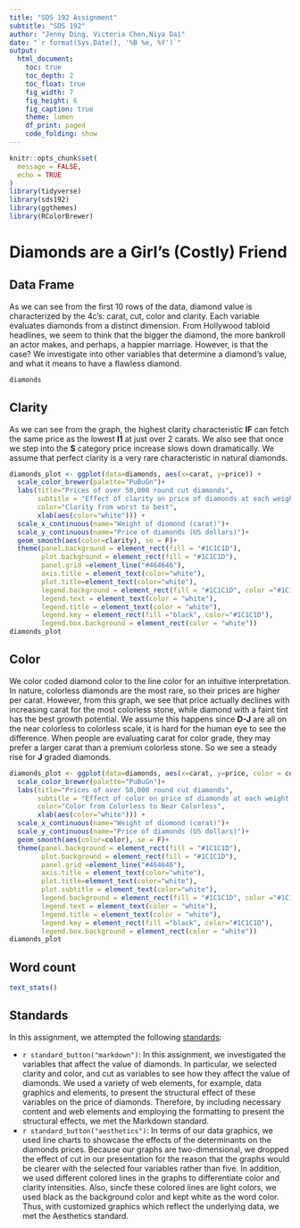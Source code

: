 ```yaml
---
title: "SDS 192 Assignment"
subtitle: "SDS 192"
author: "Jenny Ding, Victoria Chen,Niya Dai"
date: "`r format(Sys.Date(), '%B %e, %Y')`"
output: 
  html_document:
    toc: true
    toc_depth: 2
    toc_float: true
    fig_width: 7
    fig_height: 6
    fig_caption: true
    theme: lumen
    df_print: paged
    code_folding: show
---
```


```r
knitr::opts_chunk$set(
  message = FALSE,
  echo = TRUE
)
library(tidyverse)
library(sds192)
library(ggthemes)
library(RColorBrewer)
```

# Diamonds are a Girl's (Costly) Friend
## Data Frame 
As we can see from the first 10 rows of the data, diamond value is characterized by the 4c's: carat, cut, color and clarity. Each variable evaluates diamonds from a distinct dimension. From Hollywood tabloid headlines, we seem to think that the bigger the diamond, the more bankroll an actor makes, and perhaps, a happier marriage. However, is that the case? We investigate into other variables that determine a diamond's value, and what it means to have a flawless diamond. 
```r
diamonds
```

## Clarity
As we can see from the graph, the highest clarity characteristic **IF** can fetch the same price as the lowest **I1** at just over 2 carats. We also see that once we step into the **S** category price increase slows down dramatically. We assume that perfect clarity is a very rare characteristic in natural diamonds. 
```r
diamonds_plot <- ggplot(data=diamonds, aes(x=carat, y=price)) +
  scale_color_brewer(palette="PuBuGn")+
  labs(title="Prices of over 50,000 round cut diamonds",
       subtitle = "Effect of clarity on price of diamonds at each weight. Clarity (from worst to best) is represented by different colors.",
       color="Clarity from worst to best", 
       xlab(aes(color="white"))) + 
  scale_x_continuous(name="Weight of diomond (carat)")+
  scale_y_continuous(name="Price of diamonds (US dollars)")+
  geom_smooth(aes(color=clarity), se = F)+
  theme(panel.background = element_rect(fill = "#1C1C1D"),
        plot.background = element_rect(fill = "#1C1C1D"),
        panel.grid =element_line("#464646"), 
        axis.title = element_text(color="white"), 
        plot.title=element_text(color="white"), 
        legend.background = element_rect(fill = "#1C1C1D", color ="#1C1C1D" ), 
        legend.text = element_text(color = "white"), 
        legend.title = element_text(color = "white"), 
        legend.key = element_rect(fill ="black", color="#1C1C1D"),
        legend.box.background = element_rect(color = "white"))
diamonds_plot

```


## Color
We color coded diamond color to the line color for an intuitive interpretation. In nature, colorless diamonds are the most rare, so their prices are higher per carat. However, from this graph, we see that price actually declines with increasing carat for the most colorless stone, while diamond with a faint tint has the best growth potential. We assume this happens since **D-J** are all on the near colorless to colorless scale, it is hard for the human eye to see the difference. When people are evaluating carat for color grade, they may prefer a larger carat than a premium colorless stone. So we see a steady rise for **J** graded diamonds. 
```r
diamonds_plot <- ggplot(data=diamonds, aes(x=carat, y=price, color = cut)) +
  scale_color_brewer(palette="PuBuGn")+
  labs(title="Prices of over 50,000 round cut diamonds",
       subtitle = "Effect of color on price of diamonds at each weight. According to jewelry retailer Blue Nile, the color grade is arranged from Colorless (D, E, and F) to Near-Colorless (G, H, I, J). Near-Colorless diamonds contain small traces of color, but can’t be seen very easily with the naked eye.",
       color="Color from Colorless to Near Colorless", 
       xlab(aes(color="white"))) + 
  scale_x_continuous(name="Weight of diomond (carat)")+
  scale_y_continuous(name="Price of diamonds (US dollars)")+
  geom_smooth(aes(color=color), se = F)+
  theme(panel.background = element_rect(fill = "#1C1C1D"),
        plot.background = element_rect(fill = "#1C1C1D"),
        panel.grid =element_line("#464646"), 
        axis.title = element_text(color="white"), 
        plot.title=element_text(color="white"), 
        plot.subtitle = element_text(color="white"),
        legend.background = element_rect(fill = "#1C1C1D", color ="#1C1C1D" ), 
        legend.text = element_text(color = "white"), 
        legend.title = element_text(color = "white"), 
        legend.key = element_rect(fill ="black", color="#1C1C1D"),
        legend.box.background = element_rect(color = "white")) 
diamonds_plot
```


## Word count

```r
text_stats()
```

## Standards

In this assignment, we attempted the following [standards](https://beanumber.github.io/sds192/standards.html):

- `r standard_button("markdown")`: In this assignment, we investigated the variables that affect the value of diamonds. In particular, we selected clarity and color, and cut as variables to see how they affect the value of diamonds. We used a variety of web elements, for example, data graphics and elements, to present the structural effect of these variables on the price of diamonds. Therefore, by including necessary content and web elements and employing the formatting to present the structural effects, we met the Markdown standard.
- `r standard_button("aesthetics")`: In terms of our data graphics, we used line charts to showcase the effects of the determinants on the diamonds prices. Because our graphs are two-dimensional, we dropped the effect of cut in our presentation for the reason that the graphs would be clearer with the selected four variables rather than five. In addition, we used different colored lines in the graphs to differentiate color and clarity intensities. Also, sincfe these colored lines are light colors, we used black as the background color and kept white as the word color. Thus, with customized graphics which reflect the underlying data, we met the Aesthetics standard.
